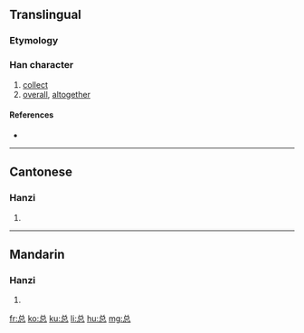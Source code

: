 {{also|總}}
==Translingual==

===Etymology===
{{Han simp|總}}

===Han character===
{{Han char|rn=61|rad=心|as=05|sn=8|four=|canj=金口心 (CRP)}}

# [[collect]]
# [[overall]], [[altogether]]

====References====
* {{Han ref|kx=0383.111|hdz=10249.020|uh=603B|ud=24635}}

----

==Cantonese==

===Hanzi===
{{yue-hanzi|jyut=|y=jung2|tra=總}}

# {{defn|Cantonese}}

----

==Mandarin==

===Hanzi===
{{cmn-hanzi|tra=總|pin=[[zǒng]] ([[zong3]])|wg=tsung<sup>3</sup>}}

# {{defn|Mandarin}}

[[fr:总]]
[[ko:总]]
[[ku:总]]
[[li:总]]
[[hu:总]]
[[mg:总]]